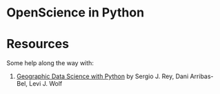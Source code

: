 # OpenScience in Python {#sec-open-science-Python .unnumbered}

# Resources

Some help along the way with:

1.  [Geographic Data Science with Python](https://geographicdata.science/book/intro.html) by Sergio J. Rey, Dani Arribas-Bel, Levi J. Wolf